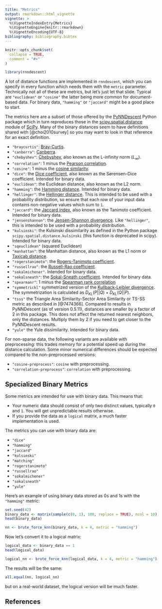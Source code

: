 ```yaml
---
title: "Metrics"
output: rmarkdown::html_vignette
vignette: >
  %\VignetteIndexEntry{Metrics}
  %\VignetteEngine{knitr::rmarkdown}
  %\VignetteEncoding{UTF-8}
bibliography: bibliography.bibtex
---
```


```r
knitr::opts_chunk$set(
  collapse = TRUE,
  comment = "#>"
)
```

```r
library(rnndescent)
```

A lot of distance functions are implemented in `rnndescent`, which you can
specify in every function which needs them with the `metric` parameter.
Technically not all of these are metrics, but let's just let that slide. Typical
are `"euclidean"` or `"cosine"` the latter being more common for document-based
data. For binary data, `"hamming"` or `"jaccard"` might be a good place to
start.

The metrics here are a subset of those offered by the
[PyNNDescent](https://github.com/lmcinnes/pynndescent/tree/master) Python
package which in turn reproduces those in the
[scipy.spatial.distance](https://docs.scipy.org/doc/scipy/reference/spatial.distance.html#module-scipy.spatial.distance)
module of [SciPy](https://scipy.org/). Many of the binary distances seem to have
definitions shared with [@choi2010survey] so you may want to look in that
reference for an exact definition.

* `"braycurtis"`: [Bray-Curtis](https://en.wikipedia.org/wiki/Bray%E2%80%93Curtis_dissimilarity).
* `"canberra"`: [Canberra](https://en.wikipedia.org/wiki/Canberra_distance).
* `"chebyshev"`: [Chebyshev](https://en.wikipedia.org/wiki/Chebyshev_distance),
also known as the L-infinity norm ($L_\infty$).
* `"correlation"`: 1 minus the [Pearson correlation](https://en.wikipedia.org/wiki/Pearson_correlation_coefficient).
* `"cosine"`: 1 minus the [cosine similarity](https://en.wikipedia.org/wiki/Cosine_similarity).
* `"dice"`: the [Dice coefficient](https://en.wikipedia.org/wiki/S%C3%B8rensen%E2%80%93Dice_coefficient),
also known as the Sørensen–Dice coefficient. Intended for binary data.
* `"euclidean"`: the Euclidean distance, also known as the L2 norm.
* `"hamming"`: the [Hamming distance](https://en.wikipedia.org/wiki/Hamming_distance). 
Intended for binary data.
* `"hellinger"`: the [Hellinger distance](https://en.wikipedia.org/wiki/Hellinger_distance).
This is intended to be used with a probability distribution, so ensure that each 
row of your input data contains non-negative values which sum to `1`.
* `"jaccard"`: the [Jaccard index](https://en.wikipedia.org/wiki/Jaccard_index),
also known as the Tanimoto coefficient. Intended for binary data.
* `"jensenshannon"`: the [Jensen-Shannon divergence](https://en.wikipedia.org/wiki/Jensen%E2%80%93Shannon_divergence). 
Like `"hellinger"`, this is intended to be used with a probability distribution.
* `"kulsinski"`: the Kulsinski dissimilarity as defined in the Python package `scipy.spatial.distance.kulsinski` (this function is deprecated in scipy).
Intended for binary data.
* `"sqeuclidean"` (squared Euclidean)
* `"manhattan"`: the Manhattan distance, also known as the L1 norm or [Taxicab distance](https://en.wikipedia.org/wiki/Taxicab_geometry).
* `"rogerstanimoto"`: the [Rogers-Tanimoto coefficient](https://en.wikipedia.org/wiki/Qualitative_variation#Rogers%E2%80%93Tanimoto_coefficient).
* `"russellrao"`: the [Russell-Rao coefficient](https://en.wikipedia.org/wiki/Qualitative_variation#Russel%E2%80%93Rao_coefficient).
* `"sokalmichener"`. Intended for binary data.
* `"sokalsneath"`: the [Sokal-Sneath coefficient](https://en.wikipedia.org/wiki/Qualitative_variation#Sokal%E2%80%93Sneath_coefficient).
Intended for binary data.
* `"spearmanr"`: 1 minus the [Spearman rank correlation](https://en.wikipedia.org/wiki/Spearman%27s_rank_correlation_coefficient)
* `"symmetrickl"` symmetrized version of the [Kullback-Leibler divergence](https://en.wikipedia.org/wiki/Kullback%E2%80%93Leibler_divergence).
The symmetrization is calculated as $D_{KL}(P||Q) + D_{KL}(Q||P)$.
* `"tsss"` the Triangle Area Similarity-Sector Area Similarity or TS-SS metric 
as described in [@7474366]. Compared to results in PyNNDescent (as of version 
0.5.11), distances are smaller by a factor of 2 in this package. This does not
affect the returned nearest neighbors, only the distances. Multiply them by 2
if you need to get closer to the PyNNDescent results.
* `"yule"` the Yule dissimilarity. Intended for binary data.

For non-sparse data, the following variants are available with preprocessing:
this trades memory for a potential speed up during the distance calculation.
Some minor numerical differences should be expected compared to the
non-preprocessed versions:

* `"cosine-preprocess"`: `cosine` with preprocessing.
* `"correlation-preprocess"`: `correlation` with preprocessing.

## Specialized Binary Metrics

Some metrics are intended for use with binary data. This means that:

* Your numeric data should consist of only two distinct values, typically
`0` and `1`. You will get unpredictable results otherwise.
* If you provide the data as a `logical` matrix, a much faster implementation
is used.

The metrics you can use with binary data are:

* `"dice"`
* `"hamming"`
* `"jaccard"`
* `"kulsinski"`
* `"matching"`
* `"rogerstanimoto"`
* `"russellrao"`
* `"sokalmichener"`
* `"sokalsneath"`
* `"yule"`

Here's an example of using binary data stored as 0s and 1s with the `"hamming"`
metric:

```r
set.seed(42)
binary_data <- matrix(sample(c(0, 1), 100, replace = TRUE), ncol = 10)
head(binary_data)
```

```r
nn <- brute_force_knn(binary_data, k = 4, metric = "hamming")
```

Now let's convert it to a logical matrix:

```r
logical_data <- binary_data == 1
head(logical_data)
```

```r
logical_nn <- brute_force_knn(logical_data, k = 4, metric = "hamming")
```

The results will be the same:

```r
all.equal(nn, logical_nn)
```

but on a real-world dataset, the logical version will be much faster.

## References
